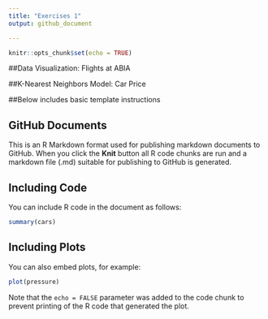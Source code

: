 ```yaml
---
title: "Exercises 1"
output: github_document

---
```


```r
knitr::opts_chunk$set(echo = TRUE)
```

##Data Visualization: Flights at ABIA



##K-Nearest Neighbors Model: Car Price


##Below includes basic template instructions 

## GitHub Documents

This is an R Markdown format used for publishing markdown documents to GitHub. When you click the **Knit** button all R code chunks are run and a markdown file (.md) suitable for publishing to GitHub is generated.

## Including Code

You can include R code in the document as follows:

```r
summary(cars)
```

## Including Plots

You can also embed plots, for example:

```r
plot(pressure)
```

Note that the `echo = FALSE` parameter was added to the code chunk to prevent printing of the R code that generated the plot.
